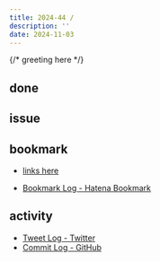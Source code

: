 ```yaml
---
title: 2024-44 / 
description: ''
date: 2024-11-03
---
```


{/* greeting here */}

## done

### 

## issue

### 

## bookmark

- [links here]()


- [Bookmark Log - Hatena Bookmark](https://b.hatena.ne.jp/Ryo_K/bookmark)

## activity

<Tweet tweetLink="" />
<Instagram instagramId="" />
<YouTube youTubeId="" />

- [Tweet Log - Twitter](https://twitter.com/search?q=(from%3Alegnoh)%20until%3A2024-11-03%20since%3A2024-10-28%20-filter%3Areplies&src=typed_query)
- [Commit Log - GitHub](https://github.com/legnoh?tab=overview&from=2024-10-28&to=2024-11-03)
